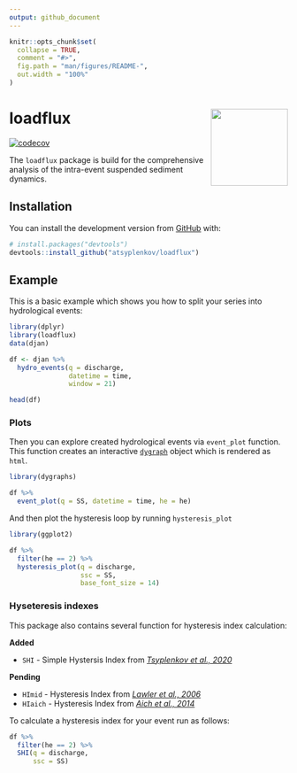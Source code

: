 ```yaml
---
output: github_document
---
```


<!-- README.md is generated from README.Rmd. Please edit that file -->

```r
knitr::opts_chunk$set(
  collapse = TRUE,
  comment = "#>",
  fig.path = "man/figures/README-",
  out.width = "100%"
)
```

# loadflux <img src='man/figures/logo.svg' align="right" height="139" />


<!-- badges: start -->
[![codecov](https://codecov.io/gh/atsyplenkov/loadflux/branch/master/graph/badge.svg?token=DI1DCJV15D)](https://codecov.io/gh/atsyplenkov/loadflux)
<!-- badges: end -->

The `loadflux` package is build for the comprehensive analysis of the intra-event suspended sediment dynamics.

## Installation

<!-- CRAN
You can install the released version of loadflux from [CRAN](https://CRAN.R-project.org) with:

``` r
install.packages("loadflux")
```
 -->

You can install the development version from [GitHub](https://github.com/) with:

``` r
# install.packages("devtools")
devtools::install_github("atsyplenkov/loadflux")
```
## Example

This is a basic example which shows you how to split your series into hydrological events:

```r
library(dplyr)
library(loadflux)
data(djan)

df <- djan %>% 
  hydro_events(q = discharge,
               datetime = time,
               window = 21)

head(df)
```

### Plots

Then you can explore created hydrological events via `event_plot` function. This function creates an interactive [`dygraph`](https://rstudio.github.io/dygraphs/) object which is rendered as `html`.

```r
library(dygraphs)

df %>%
  event_plot(q = SS, datetime = time, he = he)

```


And then plot the hysteresis loop by running `hysteresis_plot`

```r
library(ggplot2)

df %>% 
  filter(he == 2) %>%
  hysteresis_plot(q = discharge,
                  ssc = SS,
                  base_font_size = 14)
```

### Hyseteresis indexes

This package also contains several function for hysteresis index calculation:

**Added**

- `SHI` - Simple Hystersis Index from [*Tsyplenkov et al., 2020*](https://link.springer.com/article/10.1007/s11368-020-02633-z)

**Pending**

- `HImid` - Hysteresis Index from [*Lawler et al., 2006*](https://www.sciencedirect.com/science/article/abs/pii/S0048969705005711)
- `HIaich` - Hysteresis Index from [*Aich et al., 2014*](https://www.sciencedirect.com/science/article/abs/pii/S0341816214001969)

To calculate a hysteresis index for your event run as follows:

```r

df %>% 
  filter(he == 2) %>% 
  SHI(q = discharge,
      ssc = SS)

```

